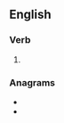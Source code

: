 ==English==

===Verb===
{{head|en|verb form}}

# {{en-past of|call out}}

===Anagrams===
* {{l|en|allocuted}}
* {{l|en|loculated}}